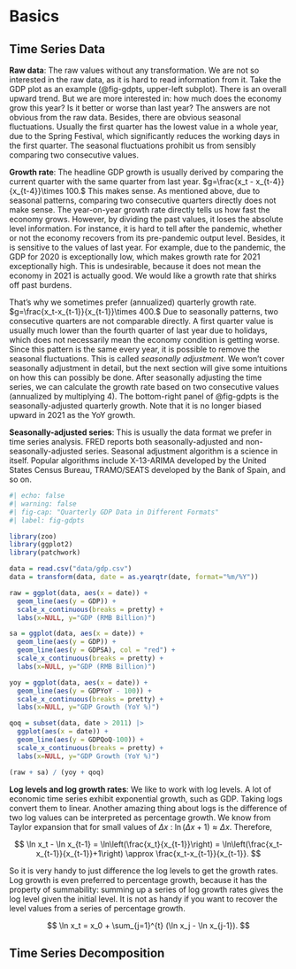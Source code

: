 # Basics

## Time Series Data

**Raw data**: The raw values without any transformation. We are not so
interested in the raw data, as it is hard to read information from it.
Take the GDP plot as an example (@fig-gdpts, upper-left subplot). There
is an overall upward trend. But we are more interested in: how much does
the economy grow this year? Is it better or worse than last year? The
answers are not obvious from the raw data. Besides, there are obvious
seasonal fluctuations. Usually the first quarter has the lowest value in
a whole year, due to the Spring Festival, which significantly reduces
the working days in the first quarter. The seasonal fluctuations
prohibit us from sensibly comparing two consecutive values.

**Growth rate**: The headline GDP growth is usually derived by comparing
the current quarter with the same quarter from last year.
$g=\frac{x_t - x_{t-4}}{x_{t-4}}\times 100.$ This makes sense. As
mentioned above, due to seasonal patterns, comparing two consecutive
quarters directly does not make sense. The year-on-year growth rate
directly tells us how fast the economy grows. However, by dividing the
past values, it loses the absolute level information. For instance, it
is hard to tell after the pandemic, whether or not the economy recovers
from its pre-pandemic output level. Besides, it is sensitive to the
values of last year. For example, due to the pandemic, the GDP for 2020
is exceptionally low, which makes growth rate for 2021 exceptionally
high. This is undesirable, because it does not mean the economy in 2021
is actually good. We would like a growth rate that shirks off past
burdens.

That's why we sometimes prefer (annualized) quarterly growth rate.
$g=\frac{x_t-x_{t-1}}{x_{t-1}}\times 400.$ Due to seasonally patterns,
two consecutive quarters are not comparable directly. A first quarter
value is usually much lower than the fourth quarter of last year due to
holidays, which does not necessarily mean the economy condition is
getting worse. Since this pattern is the same every year, it is possible
to remove the seasonal fluctuations. This is called *seasonally
adjustment*. We won't cover seasonally adjustment in detail, but the
next section will give some intuitions on how this can possibly be done.
After seasonally adjusting the time series, we can calculate the growth
rate based on two consecutive values (annualized by multiplying 4). The
bottom-right panel of @fig-gdpts is the seasonally-adjusted quarterly
growth. Note that it is no longer biased upward in 2021 as the YoY
growth.

**Seasonally-adjusted series**: This is usually the data format we
prefer in time series analysis. FRED reports both seasonally-adjusted
and non-seasonally-adjusted series. Seasonal adjustment algorithm is a
science in itself. Popular algorithms include X-13-ARIMA developed by
the United States Census Bureau, TRAMO/SEATS developed by the Bank of
Spain, and so on.

```r
#| echo: false
#| warning: false
#| fig-cap: "Quarterly GDP Data in Different Formats"
#| label: fig-gdpts

library(zoo)
library(ggplot2)
library(patchwork)

data = read.csv("data/gdp.csv")
data = transform(data, date = as.yearqtr(date, format="%m/%Y"))

raw = ggplot(data, aes(x = date)) +
  geom_line(aes(y = GDP)) +
  scale_x_continuous(breaks = pretty) +
  labs(x=NULL, y="GDP (RMB Billion)")

sa = ggplot(data, aes(x = date)) +
  geom_line(aes(y = GDP)) +
  geom_line(aes(y = GDPSA), col = "red") +
  scale_x_continuous(breaks = pretty) +
  labs(x=NULL, y="GDP (RMB Billion)")

yoy = ggplot(data, aes(x = date)) +
  geom_line(aes(y = GDPYoY - 100)) +
  scale_x_continuous(breaks = pretty) +
  labs(x=NULL, y="GDP Growth (YoY %)")

qoq = subset(data, date > 2011) |>
  ggplot(aes(x = date)) +
  geom_line(aes(y = GDPQoQ-100)) +
  scale_x_continuous(breaks = pretty) +
  labs(x=NULL, y="GDP Growth (YoY %)")

(raw + sa) / (yoy + qoq)
```

**Log levels and log growth rates**: We like to work with log levels. A
lot of economic time series exhibit exponential growth, such as GDP.
Taking logs convert them to linear. Another amazing thing about logs is
the difference of two log values can be interpreted as percentage
growth. We know from Taylor expansion that for small values of
$\Delta x$ : $\ln(\Delta x +1) \approx \Delta x$. Therefore,

$$
\ln x_t - \ln x_{t-1} = \ln\left(\frac{x_t}{x_{t-1}}\right) = \ln\left(\frac{x_t-x_{t-1}}{x_{t-1}}+1\right) \approx \frac{x_t-x_{t-1}}{x_{t-1}}.
$$

So it is very handy to just difference the log levels to get the growth
rates. Log growth is even preferred to percentage growth, because it has
the property of summability: summing up a series of log growth rates
gives the log level given the initial level. It is not as handy if you
want to recover the level values from a series of percentage growth.

$$
\ln x_t = x_0 + \sum_{j=1}^{t} (\ln x_j - \ln x_{j-1}).
$$

## Time Series Decomposition
